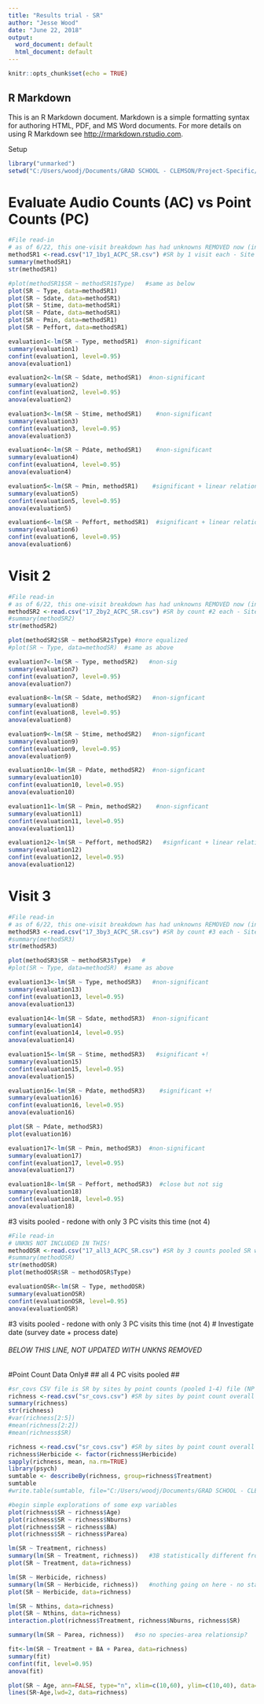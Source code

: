 ```yaml
---
title: "Results trial - SR"
author: "Jesse Wood"
date: "June 22, 2018"
output:
  word_document: default
  html_document: default
---
```


```r
knitr::opts_chunk$set(echo = TRUE)
```

## R Markdown

This is an R Markdown document. Markdown is a simple formatting syntax for authoring HTML, PDF, and MS Word documents. For more details on using R Markdown see <http://rmarkdown.rstudio.com>.


Setup
```r
library("unmarked")
setwd("C:/Users/woodj/Documents/GRAD SCHOOL - CLEMSON/Project-Specific/R work/USDA-songbirds/USDA-songbirds")

```

# Evaluate Audio Counts (AC) vs Point Counts (PC)
```r
#File read-in
# as of 6/22, this one-visit breakdown has had unknowns REMOVED now (in both AC + PC)
methodSR1 <-read.csv("17_1by1_ACPC_SR.csv") #SR by 1 visit each - Site Type SR
summary(methodSR1)
str(methodSR1)

```

```r
#plot(methodSR1$SR ~ methodSR1$Type)   #same as below
plot(SR ~ Type, data=methodSR1)
plot(SR ~ Sdate, data=methodSR1)
plot(SR ~ Stime, data=methodSR1)
plot(SR ~ Pdate, data=methodSR1)
plot(SR ~ Pmin, data=methodSR1)
plot(SR ~ Peffort, data=methodSR1)
```

```r
evaluation1<-lm(SR ~ Type, methodSR1)  #non-significant
summary(evaluation1)
confint(evaluation1, level=0.95)
anova(evaluation1)
```
```r
evaluation2<-lm(SR ~ Sdate, methodSR1)  #non-significant
summary(evaluation2)
confint(evaluation2, level=0.95)
anova(evaluation2)
```

```r
evaluation3<-lm(SR ~ Stime, methodSR1)    #non-significant
summary(evaluation3)
confint(evaluation3, level=0.95)
anova(evaluation3)
```

```r
evaluation4<-lm(SR ~ Pdate, methodSR1)    #non-significant
summary(evaluation4)
confint(evaluation4, level=0.95)
anova(evaluation4)
```

```r
evaluation5<-lm(SR ~ Pmin, methodSR1)    #significant + linear relationship 
summary(evaluation5)
confint(evaluation5, level=0.95)
anova(evaluation5)
```

```r
evaluation6<-lm(SR ~ Peffort, methodSR1)  #significant + linear relationship
summary(evaluation6)
confint(evaluation6, level=0.95)
anova(evaluation6)
```



# Visit 2
```r
#File read-in
# as of 6/22, this one-visit breakdown has had unknowns REMOVED now (in both AC + PC)
methodSR2 <-read.csv("17_2by2_ACPC_SR.csv") #SR by count #2 each - Site Type SR
#summary(methodSR2)
str(methodSR2)

```

```r
plot(methodSR2$SR ~ methodSR2$Type) #more equalized
#plot(SR ~ Type, data=methodSR)  #same as above
```

```r
evaluation7<-lm(SR ~ Type, methodSR2)   #non-sig
summary(evaluation7)
confint(evaluation7, level=0.95)
anova(evaluation7)
```

```r
evaluation8<-lm(SR ~ Sdate, methodSR2)   #non-signficant
summary(evaluation8)
confint(evaluation8, level=0.95)
anova(evaluation8)
```

```r
evaluation9<-lm(SR ~ Stime, methodSR2)   #non-signficant
summary(evaluation9)
confint(evaluation9, level=0.95)
anova(evaluation9)
```

```r
evaluation10<-lm(SR ~ Pdate, methodSR2)  #non-signficant
summary(evaluation10)
confint(evaluation10, level=0.95)
anova(evaluation10)
```

```r
evaluation11<-lm(SR ~ Pmin, methodSR2)    #non-signficant
summary(evaluation11)
confint(evaluation11, level=0.95)
anova(evaluation11)
```

```r
evaluation12<-lm(SR ~ Peffort, methodSR2)   #signficant + linear relationship!
summary(evaluation12)
confint(evaluation12, level=0.95)
anova(evaluation12)
```



# Visit 3
```r
#File read-in
# as of 6/22, this one-visit breakdown has had unknowns REMOVED now (in both AC + PC)
methodSR3 <-read.csv("17_3by3_ACPC_SR.csv") #SR by count #3 each - Site Type SR
#summary(methodSR3)
str(methodSR3)

```

```r
plot(methodSR3$SR ~ methodSR3$Type)   #
#plot(SR ~ Type, data=methodSR)  #same as above
```

```r
evaluation13<-lm(SR ~ Type, methodSR3)   #non-significant
summary(evaluation13)
confint(evaluation13, level=0.95)
anova(evaluation13)
```

```r
evaluation14<-lm(SR ~ Sdate, methodSR3)  #non-significant
summary(evaluation14)
confint(evaluation14, level=0.95)
anova(evaluation14)
```

```r
evaluation15<-lm(SR ~ Stime, methodSR3)   #significant +!
summary(evaluation15)
confint(evaluation15, level=0.95)
anova(evaluation15)
```

```r
evaluation16<-lm(SR ~ Pdate, methodSR3)    #significant +!
summary(evaluation16)
confint(evaluation16, level=0.95)
anova(evaluation16)
```

```r
plot(SR ~ Pdate, methodSR3)
plot(evaluation16)
```


```r
evaluation17<-lm(SR ~ Pmin, methodSR3)  #non-significant
summary(evaluation17)
confint(evaluation17, level=0.95)
anova(evaluation17)
```

```r
evaluation18<-lm(SR ~ Peffort, methodSR3)  #close but not sig
summary(evaluation18)
confint(evaluation18, level=0.95)
anova(evaluation18)
```


#3 visits pooled - redone with only 3 PC visits this time (not 4)

```r
#File read-in
# UNKNS NOT INCLUDED IN THIS!
methodOSR <-read.csv("17_all3_ACPC_SR.csv") #SR by 3 counts pooled SR with unkns extracted
#summary(methodOSR)
str(methodOSR)
plot(methodOSR$SR ~ methodOSR$Type)
```

```r
evaluationOSR<-lm(SR ~ Type, methodOSR)
summary(evaluationOSR)
confint(evaluationOSR, level=0.95)
anova(evaluationOSR)
```

#3 visits pooled - redone with only 3 PC visits this time (not 4)
# Investigate date (survey date + process date)


###### BELOW THIS LINE, NOT UPDATED WITH UNKNS REMOVED ######

#Point Count Data Only#
  ## all 4 PC visits pooled ## 
```r
#sr_covs CSV file is SR by sites by point counts (pooled 1-4) file (NP flyovers excluded)
richness <-read.csv("sr_covs.csv") #SR by sites by point count overall SR #all effort
summary(richness)
str(richness)
#var(richness[2:5])
#mean(richness[2:2])
#mean(richness$SR)
```

```r
richness <-read.csv("sr_covs.csv") #SR by sites by point count overall SR #all effort
richness$Herbicide <- factor(richness$Herbicide)
sapply(richness, mean, na.rm=TRUE)
library(psych)
sumtable <- describeBy(richness, group=richness$Treatment)
sumtable
#write.table(sumtable, file="C:/Users/woodj/Documents/GRAD SCHOOL - CLEMSON/Project-Specific/R work/USDA-songbirds/USDA-songbirds/SR_summary_by_Treatment.xls",sep="\t")

```

```r
#begin simple explorations of some exp variables
plot(richness$SR ~ richness$Age)
plot(richness$SR ~ richness$Nburns)
plot(richness$SR ~ richness$BA)
plot(richness$SR ~ richness$Parea)

lm(SR ~ Treatment, richness)
summary(lm(SR ~ Treatment, richness))   #3B statistically different from others
plot(SR ~ Treatment, data=richness)

lm(SR ~ Herbicide, richness)
summary(lm(SR ~ Herbicide, richness))   #nothing going on here - no stat sig difference bw 0 or 1
plot(SR ~ Herbicide, data=richness)

lm(SR ~ Nthins, data=richness)
plot(SR ~ Nthins, data=richness)
interaction.plot(richness$Treatment, richness$Nburns, richness$SR)

summary(lm(SR ~ Parea, richness))   #so no species-area relationsip?

fit<-lm(SR ~ Treatment + BA + Parea, data=richness)
summary(fit)
confint(fit, level=0.95)
anova(fit)

plot(SR ~ Age, ann=FALSE, type="n", xlim=c(10,60), ylim=c(10,40), data=richness)
lines(SR~Age,lwd=2, data=richness)

```
